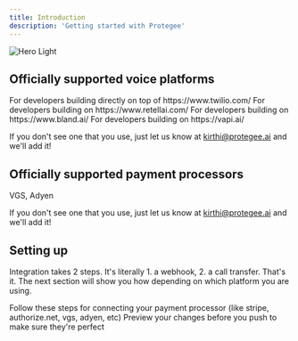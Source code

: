```yaml
---
title: Introduction
description: 'Getting started with Protegee'
---
```


<img
  className="block"
  src="/images/payments-api-logo.jpeg"
  alt="Hero Light"
/>

## Officially supported voice platforms

<CardGroup cols={4}>
  <Card title="Twilio" icon="phone">
    For developers building directly on top of https://www.twilio.com/
  </Card>
  <Card title="Retell AI" icon="layer-group">
    For developers building on https://www.retellai.com/
  </Card>
  <Card title="Bland AI" icon="layer-group">
    For developers building on https://www.bland.ai/
  </Card>
  <Card title="VAPI" icon="layer-group">
    For developers building on https://vapi.ai/
  </Card>
</CardGroup>

If you don't see one that you use, just let us know at kirthi@protegee.ai and we'll add it!

## Officially supported payment processors

<CardGroup cols={3}>
  <Card title="Stripe" icon="credit-card">
  </Card>
  <Card title="Authorize.Net" icon="credit-card">
  </Card>
  <Card title="Coming soon..." icon="credit-card">
    VGS, Adyen
  </Card>
</CardGroup>

If you don't see one that you use, just let us know at kirthi@protegee.ai and we'll add it!

## Setting up

Integration takes 2 steps. It's literally 1. a webhook, 2. a call transfer. That's it. The next section will show you how depending on which platform you are using.

<CardGroup cols={2}>
  <Card
    title="Connecting payment processors"
    icon="cart-shopping"
    href="/payment-processors"
  >
    Follow these steps for connecting your payment processor (like stripe, authorize.net, vgs, adyen, etc)
  </Card>
  <Card
    title="Integrating with Protegee"
    icon="connectdevelop"
    href="/voice-api-integration"
  >
    Preview your changes before you push to make sure they're perfect
  </Card>
</CardGroup>